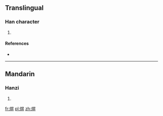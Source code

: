==Translingual==

===Han character===
{{Han char|rn=86|rad=火|as=08|sn=12|four=96840|canj=FAHT}}

# {{defn|Han|sort=火08}}

====References====
* {{Han ref|kx=0675.191|dkj=19158|hdz=32209.080|uh=713A|ud=28986|bh=DA64|bd=55908}}

----

==Mandarin==

===Hanzi===
{{cmn-hanzi|pin=[[shēng]] ([[sheng1]])|wg=sheng<sup>1</sup>}}

# {{defn|lang=cmn|sort=火08}}

[[fr:焺]]
[[pl:焺]]
[[zh:焺]]